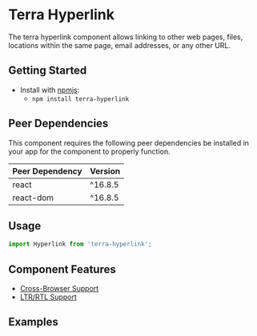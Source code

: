 


<Badge />

# Terra Hyperlink

The terra hyperlink component allows linking to other web pages, files, locations within the same page, email addresses, or any other URL.

## Getting Started

- Install with [npmjs](https://www.npmjs.com):
  - `npm install terra-hyperlink`

<!-- AUTO-GENERATED-CONTENT:START Peer Dependencies -->
## Peer Dependencies

This component requires the following peer dependencies be installed in your app for the component to properly function.

| Peer Dependency | Version |
|-|-|
| react | ^16.8.5 |
| react-dom | ^16.8.5 |

<!-- AUTO-GENERATED-CONTENT:END -->

## Usage
```jsx
import Hyperlink from 'terra-hyperlink';
```

## Component Features

 * [Cross-Browser Support](https://engineering.cerner.com/terra-ui/about/terra-ui/component-standards#cross-browser-support)
 * [LTR/RTL Support](https://engineering.cerner.com/terra-ui/about/terra-ui/component-standards#ltr--rtl)

## Examples
<DefaultHyperlink />
<Disabled />
<External description="An external variant adds a custom icon to indicate the destination is external to the source." />
<Audio description="An audio variant adds a custom icon to indicate the content linked is audio." />
<Video description="A video variant adds a custom icon to indicate the content linked is a video." />
<Image description="An image variant adds a custom icon to indicate the content linked is an image." />
<Document description="A document variant adds a custom icon to indicate the content linked is document (.pdf, .doc, .xls, etc.)." />
<UnderlineHidden description="Option to hide the default underline when applied with theme-specific styling. Reserve for use when terra-hyperlink is applied in special situations within lists, other controls, or other components." />

## Hyperlink Props
<HyperlinkPropsTable />
